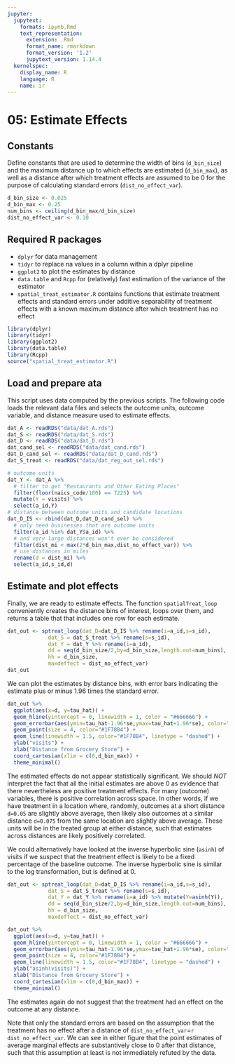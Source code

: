 ```yaml
---
jupyter:
  jupytext:
    formats: ipynb,Rmd
    text_representation:
      extension: .Rmd
      format_name: rmarkdown
      format_version: '1.2'
      jupytext_version: 1.14.4
  kernelspec:
    display_name: R
    language: R
    name: ir
---
```


# 05: Estimate Effects

## Constants

Define constants that are used to determine the width of bins (`d_bin_size`) and the maximum distance up to which effects are estimated (`d_bin_max`), as well as a distance after which treatment effects are assumed to be 0 for the purpose of calculating standard errors (`dist_no_effect_var`).

```r
d_bin_size <- 0.025
d_bin_max <- 0.25
num_bins <- ceiling(d_bin_max/d_bin_size)
dist_no_effect_var <- 0.10
```

## Required R packages

* `dplyr` for data management
* `tidyr` to replace na values in a column within a dplyr pipeline
* `ggplot2` to plot the estimates by distance
* `data.table` and `Rcpp` for (relatively) fast estimation of the variance of the estimator
* `spatial_treat_estimator.R` contains functions that estimate treatment effects and standard errors under additive separability of treatment effects with a known maximum distance after which treatment has no effect

```r
library(dplyr)
library(tidyr)
library(ggplot2)
library(data.table)
library(Rcpp)
source("spatial_treat_estimator.R")
```


## Load and prepare ata

This script uses data computed by the previous scripts.
The following code loads the relevant data files and selects the outcome units, outcome variable, and distance measure used to estimate effects.

```r
dat_A <- readRDS("data/dat_A.rds")
dat_S <- readRDS("data/dat_S.rds")
dat_D <- readRDS("data/dat_D.rds")
dat_cand_sel <- readRDS("data/dat_cand.rds")
dat_D_cand_sel <- readRDS("data/dat_D_cand.rds")
dat_S_treat <- readRDS("data/dat_reg_out_sel.rds")

# outcome units
dat_Y <- dat_A %>%
  # filter to get "Restaurants and Other Eating Places"
  filter(floor(naics_code/100) == 7225) %>% 
  mutate(Y = visits) %>% 
  select(a_id,Y)
# distance between outcome units and candidate locations
dat_D_IS <- rbind(dat_D,dat_D_cand_sel) %>% 
  # only need businesses that are outcome units
  filter(a_id %in% dat_Y$a_id) %>% 
  # and very large distances won't ever be considered
  filter(dist_mi < max(2*d_bin_max,dist_no_effect_var)) %>%
  # use distances in miles
  rename(d = dist_mi) %>% 
  select(a_id,s_id,d)
```


## Estimate and plot effects

Finally, we are ready to estimate effects.
The function `spatialTreat_loop` conveniently creates the distance bins of interest, loops over them, and returns a table that that includes one row for each estimate.

```r
dat_out <- sptreat_loop(dat_D=dat_D_IS %>% rename(i=a_id,s=s_id),
             dat_S = dat_S_treat %>% rename(s=s_id),
             dat_Y = dat_Y %>% rename(i=a_id),
             dd = seq(d_bin_size/2,by=d_bin_size,length.out=num_bins),
             hh = d_bin_size,
             maxdeffect = dist_no_effect_var)
dat_out
```

We can plot the estimates by distance bins, with error bars indicating the estimate plus or minus 1.96 times the standard error.

```r
dat_out %>% 
  ggplot(aes(x=d, y=tau_hat)) +
  geom_hline(yintercept = 0, linewidth = 1, color = "#666666") +
  geom_errorbar(aes(ymin=tau_hat-1.96*se,ymax=tau_hat+1.96*se), color="gray") +
  geom_point(size = 4, color="#1F78B4") +
  geom_line(linewidth = 1.5, color="#1F78B4", linetype = "dashed") +
  ylab("visits") +
  xlab("Distance from Grocery Store") +
  coord_cartesian(xlim = c(0,d_bin_max)) +
  theme_minimal()
```

The estimated effects do not appear statistically significant.
We should *NOT* interpret the fact that all the initial estimates are above 0 as evidence that there nevertheless are positive treatment effects.
For many (outcome) variables, there is positive correlation across space.
In other words, if we have treatment in a location where, randomly, outcomes at a short distance `d=0.05` are slightly above average, then likely also outcomes at a similar distance `d=0.075` from the same location are slightly above average.
These units will be in the treated group at either distance, such that estimates across distances are likely positively correlated.


We could alternatively have looked at the inverse hyperbolic sine (`asinh`) of visits if we suspect that the treatment effect is likely to be a fixed percentage of the baseline outcome.
The inverse hyperbolic sine is similar to the log transformation, but is defined at 0.
```r
dat_out <- sptreat_loop(dat_D=dat_D_IS %>% rename(i=a_id,s=s_id),
             dat_S = dat_S_treat %>% rename(s=s_id),
             dat_Y = dat_Y %>% rename(i=a_id) %>% mutate(Y=asinh(Y)),
             dd = seq(d_bin_size/2,by=d_bin_size,length.out=num_bins),
             hh = d_bin_size,
             maxdeffect = dist_no_effect_var)

dat_out %>% 
  ggplot(aes(x=d, y=tau_hat)) +
  geom_hline(yintercept = 0, linewidth = 1, color = "#666666") +
  geom_errorbar(aes(ymin=tau_hat-1.96*se,ymax=tau_hat+1.96*se), color="gray") +
  geom_point(size = 4, color="#1F78B4") +
  geom_line(linewidth = 1.5, color="#1F78B4", linetype = "dashed") +
  ylab("asinh(visits)") +
  xlab("Distance from Grocery Store") +
  coord_cartesian(xlim = c(0,d_bin_max)) +
  theme_minimal()
```

The estimates again do not suggest that the treatment had an effect on the outcome at any distance.

Note that only the standard errors are based on the assumption that the treatment has no effect after a distance of `dist_no_effect_var`=`r dist_no_effect_var`.
We can see in either figure that the point estimates of average marginal effects are substantively close to 0 after that distance, such that this assumption at least is not immediately refuted by the data.



